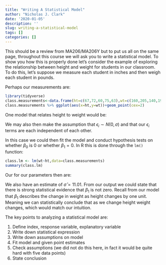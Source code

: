 ```yaml
---
title: "Writing A Statistical Model"
author: "Nicholas J. Clark"
date: '2020-01-05'
description: ''
slug: writing-a-statistical-model
tags: []
categories: []
---
```


This should be a review from MA206/MA206Y but to put us all on the same page, throughout this course we will ask you to write a statistical model. To show you how this is properly done let's consider the example of exploring the relationship between height and weight for students in our classroom.  To do this, let's suppose we measure each student in inches and then weigh each student in pounds.

Perhaps our measurements are:

```r
library(tidyverse)
class.measurements<-data.frame(ht=c(67,72,60,75,63),wt=c(160,205,140,195,150))
class.measurements %>% ggplot(aes(x=ht,y=wt))+geom_point(cex=2)
```

One model that relates height to weight would be:

\begin{align}
i &= \mbox{Student} \\
x_{1,i} &= \mbox{Height of Student }i \\
y_i &= \mbox{Weight of Student }i \\
y_i &= \beta_0 + \beta_1 x_{1,i} + \epsilon_i
\end{align}

We may also then make the assumption that $\epsilon_i \sim N(0,\sigma)$ and that our $\epsilon_i$ terms are each independent of each other.  

In this case we could then fit the model and conduct hypothesis tests on whether $\beta_0$ is 0 or whether $\beta_1=0$.  In R this is done through the `lm()` function:

```r
class.lm <- lm(wt~ht,data=class.measurements)
summary(class.lm)
```

Our \textit{point estimates} for our parameters then are:

\begin{align}
\hat{\beta_0}&= -122.6\\
\hat{\beta_1}&= 4.34
\end{align}

We also have an estimate of $\hat{\sigma}=11.01$.  From our output we could state that there is strong statistical evidence that $\beta_1$ is not zero.  Recall from our model that $\beta_1$ describes the change in weight as height changes by one unit.  Meaning we can statistically conclude that as we change height weight changes, which would match our intuition.

The key points to analyzing a statistical model are:

1. Define index, response variable, explanatory variable
2. Write down statistical expression
3. Write down assumptions on model
4. Fit model and given point estimates
5. Check assumptions (we did not do this here, in fact it would be quite hard with five data points)
6. State conclusion



